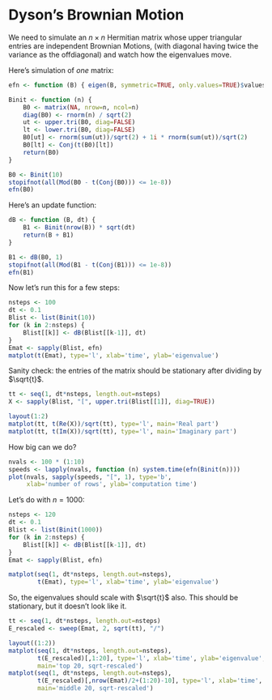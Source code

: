 # Dyson's Brownian Motion

We need to simulate an $n \times n$ Hermitian matrix
whose upper triangular entries are independent Brownian Motions,
(with diagonal having twice the variance as the offdiagonal)
and watch how the eigenvalues move.

Here's simulation of *one* matrix:
```r
efn <- function (B) { eigen(B, symmetric=TRUE, only.values=TRUE)$values }

Binit <- function (n) {
    B0 <- matrix(NA, nrow=n, ncol=n)
    diag(B0) <- rnorm(n) / sqrt(2)
    ut <- upper.tri(B0, diag=FALSE)
    lt <- lower.tri(B0, diag=FALSE)
    B0[ut] <- rnorm(sum(ut))/sqrt(2) + 1i * rnorm(sum(ut))/sqrt(2)
    B0[lt] <- Conj(t(B0)[lt])
    return(B0)
}

B0 <- Binit(10)
stopifnot(all(Mod(B0 - t(Conj(B0))) <= 1e-8))
efn(B0)
```

Here's an update function:
```r
dB <- function (B, dt) {
    B1 <- Binit(nrow(B)) * sqrt(dt)
    return(B + B1)
}

B1 <- dB(B0, 1)
stopifnot(all(Mod(B1 - t(Conj(B1))) <= 1e-8))
efn(B1)
```

Now let's run this for a few steps:
```r
nsteps <- 100
dt <- 0.1
Blist <- list(Binit(10))
for (k in 2:nsteps) {
    Blist[[k]] <- dB(Blist[[k-1]], dt)
}
Emat <- sapply(Blist, efn)
matplot(t(Emat), type='l', xlab='time', ylab='eigenvalue')
```

Sanity check: the entries of the matrix should be stationary after dividing by $\sqrt{t}$.
```r
tt <- seq(1, dt*nsteps, length.out=nsteps)
X <- sapply(Blist, "[", upper.tri(Blist[[1]], diag=TRUE))

layout(1:2)
matplot(tt, t(Re(X))/sqrt(tt), type='l', main='Real part')
matplot(tt, t(Im(X))/sqrt(tt), type='l', main='Imaginary part')
```

How big can we do?
```r
nvals <- 100 * (1:10)
speeds <- lapply(nvals, function (n) system.time(efn(Binit(n))))
plot(nvals, sapply(speeds, "[", 1), type='b',
     xlab='number of rows', ylab='computation time')
```

Let's do with $n=1000$:
```r
nsteps <- 120
dt <- 0.1
Blist <- list(Binit(1000))
for (k in 2:nsteps) {
    Blist[[k]] <- dB(Blist[[k-1]], dt)
}
Emat <- sapply(Blist, efn)

matplot(seq(1, dt*nsteps, length.out=nsteps),
        t(Emat), type='l', xlab='time', ylab='eigenvalue')
```

So, the eigenvalues should scale with $\sqrt{t}$ also.
This should be stationary, but it doesn't look like it.
```r
tt <- seq(1, dt*nsteps, length.out=nsteps)
E_rescaled <- sweep(Emat, 2, sqrt(tt), "/")

layout((1:2))
matplot(seq(1, dt*nsteps, length.out=nsteps),
        t(E_rescaled)[,1:20], type='l', xlab='time', ylab='eigenvalue',
        main='top 20, sqrt-rescaled')
matplot(seq(1, dt*nsteps, length.out=nsteps),
        t(E_rescaled)[,nrow(Emat)/2+(1:20)-10], type='l', xlab='time', ylab='eigenvalue',
        main='middle 20, sqrt-rescaled')
```


